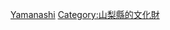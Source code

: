 {{日本行政區劃分類導航|的日本國史跡}}
{{Commonscat|National historic sites in Yamanashi prefecture}}

[[Category:日本各都道府縣史跡|Yamanashi]]
[[Category:山梨縣的文化財|Category:山梨縣的文化財]]